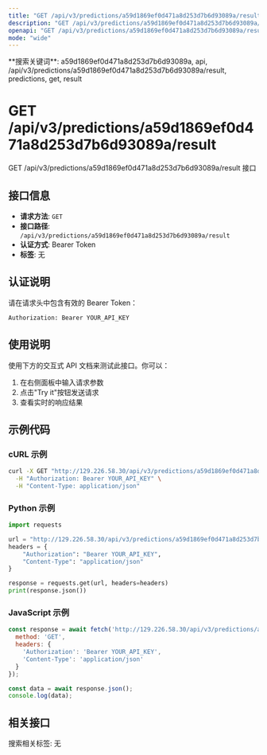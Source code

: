 ```yaml
---
title: "GET /api/v3/predictions/a59d1869ef0d471a8d253d7b6d93089a/result"
description: "GET /api/v3/predictions/a59d1869ef0d471a8d253d7b6d93089a/result 接口"
openapi: "GET /api/v3/predictions/a59d1869ef0d471a8d253d7b6d93089a/result"
mode: "wide"
---
```


<Info>
**搜索关键词**: a59d1869ef0d471a8d253d7b6d93089a, api, /api/v3/predictions/a59d1869ef0d471a8d253d7b6d93089a/result, predictions, get, result
</Info>

# GET /api/v3/predictions/a59d1869ef0d471a8d253d7b6d93089a/result

GET /api/v3/predictions/a59d1869ef0d471a8d253d7b6d93089a/result 接口

## 接口信息

- **请求方法**: `GET`
- **接口路径**: `/api/v3/predictions/a59d1869ef0d471a8d253d7b6d93089a/result`
- **认证方式**: Bearer Token
- **标签**: 无

## 认证说明

请在请求头中包含有效的 Bearer Token：

```bash
Authorization: Bearer YOUR_API_KEY
```

## 使用说明

使用下方的交互式 API 文档来测试此接口。你可以：

1. 在右侧面板中输入请求参数
2. 点击"Try it"按钮发送请求
3. 查看实时的响应结果

## 示例代码

### cURL 示例

```bash
curl -X GET "http://129.226.58.30/api/v3/predictions/a59d1869ef0d471a8d253d7b6d93089a/result" \
  -H "Authorization: Bearer YOUR_API_KEY" \
  -H "Content-Type: application/json"
```

### Python 示例

```python
import requests

url = "http://129.226.58.30/api/v3/predictions/a59d1869ef0d471a8d253d7b6d93089a/result"
headers = {
    "Authorization": "Bearer YOUR_API_KEY",
    "Content-Type": "application/json"
}

response = requests.get(url, headers=headers)
print(response.json())
```

### JavaScript 示例

```javascript
const response = await fetch('http://129.226.58.30/api/v3/predictions/a59d1869ef0d471a8d253d7b6d93089a/result', {
  method: 'GET',
  headers: {
    'Authorization': 'Bearer YOUR_API_KEY',
    'Content-Type': 'application/json'
  }
});

const data = await response.json();
console.log(data);
```

## 相关接口

搜索相关标签: 无

